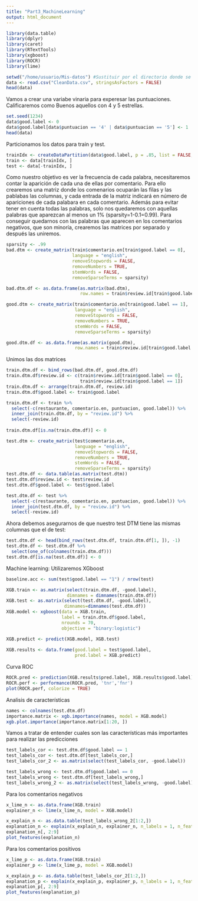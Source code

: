```yaml
---
title: "Part3_MachineLearning"
output: html_document
---
```


```r
library(data.table)
library(dplyr)
library(caret)
library(RTextTools)
library(xgboost)
library(ROCR)
library(lime)
```

```r
setwd("/home/usuario/Mis-datos") #Sustituir por el directorio donde se encuentren los datos
data <- read.csv("CleanData.csv", stringsAsFactors = FALSE)
head(data)
```

Vamos a crear una variabe vinaria para experesar las puntuaciones. Calificaremos como Buenos aquellos con 4 y 5 estrellas.

```r
set.seed(1234)
data$good.label <- 0
data$good.label[data$puntuacion == '4' | data$puntuacion == '5'] <- 1
head(data)
```

Particionamos los datos para train y test.

```r
trainIdx <- createDataPartition(data$good.label, p = .85, list = FALSE, times = 1)
train <- data[trainIdx, ]
test <- data[-trainIdx, ]
```

Como nuestro objetivo es ver la frecuencia de cada palabra, necesitaremos contar la aparición de cada una de ellas por comentario. Para ello crearemos una matriz donde los comenarios ocuparán las filas y las pablabas las columnas, y cada entrada de la matriz indicará en número de apariciones de cada palabara en cada comentario.
Además para evitar tener en cuenta todas las palabras, solo nos quedaremos con aquellas palabras que aparezcan al menos un 1% (sparsity=1-0.1=0.99).
Para conseguir quedarnos con las palabras que aparecen en los comentarios negativos, que son minoría, crearemos las matrices por separado y después las uniremos.

```r
sparsity <- .99
bad.dtm <- create_matrix(train$comentario.en[train$good.label == 0], 
                         language = "english", 
                         removeStopwords = FALSE, 
                         removeNumbers = TRUE, 
                         stemWords = FALSE, 
                         removeSparseTerms = sparsity) 

bad.dtm.df <- as.data.frame(as.matrix(bad.dtm), 
                            row.names = train$review.id[train$good.label == 0])

```


```r
good.dtm <- create_matrix(train$comentario.en[train$good.label == 1], 
                          language = "english",
                          removeStopwords = FALSE, 
                          removeNumbers = TRUE, 
                          stemWords = FALSE, 
                          removeSparseTerms = sparsity) 

good.dtm.df <- as.data.frame(as.matrix(good.dtm), 
                          row.names = train$review.id[train$good.label == 1])
```

Unimos las dos matrices

```r
train.dtm.df <- bind_rows(bad.dtm.df, good.dtm.df)
train.dtm.df$review.id <- c(train$review.id[train$good.label == 0],
                            train$review.id[train$good.label == 1])
train.dtm.df <- arrange(train.dtm.df, review.id)
train.dtm.df$good.label <- train$good.label
```


```r
train.dtm.df <- train %>%
  select(-c(restaurante, comentario.en, puntuacion, good.label)) %>%
  inner_join(train.dtm.df, by = "review.id") %>%
  select(-review.id)
  
train.dtm.df[is.na(train.dtm.df)] <- 0

```


```r
test.dtm <- create_matrix(test$comentario.en, 
                          language = "english", 
                          removeStopwords = FALSE, 
                          removeNumbers = TRUE, 
                          stemWords = FALSE, 
                          removeSparseTerms = sparsity) 
test.dtm.df <- data.table(as.matrix(test.dtm))
test.dtm.df$review.id <- test$review.id
test.dtm.df$good.label <- test$good.label
```


```r
test.dtm.df <- test %>%
  select(-c(restaurante, comentario.en, puntuacion, good.label)) %>%
  inner_join(test.dtm.df, by = "review.id") %>%
  select(-review.id)
```

Ahora debemos asegurarnos de que nuestro test DTM tiene las mismas columnas que el de test:

```r
test.dtm.df <- head(bind_rows(test.dtm.df, train.dtm.df[1, ]), -1)
test.dtm.df <- test.dtm.df %>% 
  select(one_of(colnames(train.dtm.df)))
test.dtm.df[is.na(test.dtm.df)] <- 0

```

Machine learning: Utilizaremos XGboost

```r
baseline.acc <- sum(test$good.label == "1") / nrow(test)

XGB.train <- as.matrix(select(train.dtm.df, -good.label),
                       dimnames = dimnames(train.dtm.df))
XGB.test <- as.matrix(select(test.dtm.df, -good.label),
                      dimnames=dimnames(test.dtm.df))
XGB.model <- xgboost(data = XGB.train, 
                     label = train.dtm.df$good.label,
                     nrounds = 70, 
                     objective = "binary:logistic")

XGB.predict <- predict(XGB.model, XGB.test)
 
XGB.results <- data.frame(good.label = test$good.label,
                          pred.label = XGB.predict)
```

Curva ROC

```r
ROCR.pred <- prediction(XGB.results$pred.label, XGB.results$good.label)
ROCR.perf <- performance(ROCR.pred, 'tnr','fnr') 
plot(ROCR.perf, colorize = TRUE)
```

Analisis de características

```r
names <- colnames(test.dtm.df)
importance.matrix <- xgb.importance(names, model = XGB.model)
xgb.plot.importance(importance.matrix[1:20, ])
```

Vamos a tratar de entender cuales son las características más importantes para realizar las predicciones

```r
test_labels_cor <- test.dtm.df$good.label == 1
test_labels_cor <- test.dtm.df[test_labels_cor,]
test_labels_cor_2 <- as.matrix(select(test_labels_cor, -good.label))

test_labels_wrong <- test.dtm.df$good.label == 0
test_labels_wrong <- test.dtm.df[test_labels_wrong,]
test_labels_wrong_2 <- as.matrix(select(test_labels_wrong, -good.label))
```

Para los comentarios negativos

```r
x_lime_n <- as.data.frame(XGB.train)
explainer_n <- lime(x_lime_n, model = XGB.model)

x_explain_n <- as.data.table(test_labels_wrong_2[1:2,])
explanation_n <- explain(x_explain_n, explainer_n, n_labels = 1, n_features = 20)
explanation_n[, 2:9]
plot_features(explanation_n)
```

Para los comentarios positivos

```r
x_lime_p <- as.data.frame(XGB.train)
explainer_p <- lime(x_lime_p, model = XGB.model)

x_explain_p <- as.data.table(test_labels_cor_2[1:2,])
explanation_p <- explain(x_explain_p, explainer_p, n_labels = 1, n_features = 20)
explanation_p[, 2:9]
plot_features(explanation_p)
```


